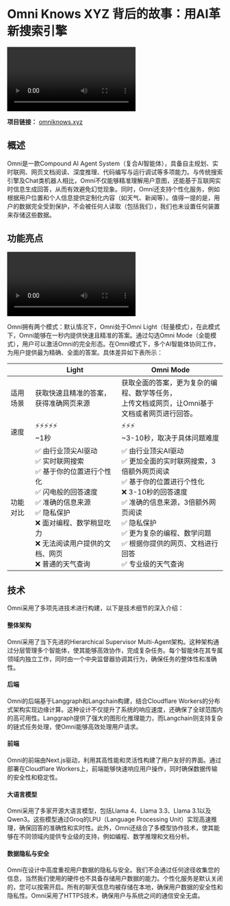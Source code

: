 # Omni Knows XYZ 背后的故事：用AI革新搜索引擎

<Video
  src="https://cdn.haozheli.com/omniknowsxyz.mp4"
  alt="Omni 封面视频"
  caption="Omni Knows XYZ"
/>

**项目链接：** [omniknows.xyz](https://omniknows.xyz)

## 概述

Omni是一款Compound AI Agent System（复合AI智能体），具备自主规划、实时联网、网页文档阅读、深度推理、代码编写与运行调试等多项能力。与传统搜索引擎及Chat类机器人相比，Omni不仅能够精准理解用户意图，还能基于互联网实时信息生成回答，从而有效避免幻觉现象。同时，Omni还支持个性化服务，例如根据用户位置和个人信息提供定制化内容（如天气、新闻等）。值得一提的是，用户的数据完全受到保护，不会被任何人读取（包括我们），我们也未设置任何装置来存储这些数据。

## 功能亮点

<Video
  src="https://cdn.haozheli.com/omni_switch.mp4"
  alt="Omni 切换模式视频"
  caption="极速模式与全能模式"
/>

Omni拥有两个模式：默认情况下，Omni处于Omni Light（轻量模式），在此模式下，Omni能够在一秒内提供快速且精准的答案。通过勾选Omni Mode（全能模式），用户可以激活Omni的完全形态。在Omni模式下，多个AI智能体协同工作，为用户提供最为精确、全面的答案。具体差异如下表所示：

|          | Light                                                                                                                                                                                                                                     | Omni Mode                                                                                                                                                                                                                                                                                   |
| -------- | ----------------------------------------------------------------------------------------------------------------------------------------------------------------------------------------------------------------------------------------- | ------------------------------------------------------------------------------------------------------------------------------------------------------------------------------------------------------------------------------------------------------------------------------------------- |
| 适用场景 | 获取快速且精准的答案，获得准确网页来源                                                                                                                                                                                                    | 获取全面的答案，更为复杂的编程、数学等任务，<br />上传文档或网页，让Omni基于文档或者网页进行回答。                                                                                                                                                                                          |
| 速度     | ⚡️⚡️⚡️⚡️⚡️<br />~1秒                                                                                                                                                                                                                 | ⚡️⚡️⚡️<br />~3-10秒，取决于具体问题难度                                                                                                                                                                                                                                                  |
| 功能对比 | ✅ 由行业顶尖AI驱动<br />✅ 实时联网搜索<br />✅ 基于你的位置进行个性化<br />✅ 闪电般的回答速度<br />✅ 准确的信息来源<br />✅ 隐私保护<br />❌ 面对编程、数学稍显吃力<br />❌ 无法阅读用户提供的文档、网页<br />❌ 普通的天气查询<br /> | ✅ 由行业顶尖AI驱动<br />✅ 更加全面的实时联网搜索，3倍额外网页阅读<br />✅ 基于你的位置进行个性化<br />❌ 3-10秒的回答速度<br />✅ 准确的信息来源，3倍额外网页阅读<br />✅ 隐私保护<br />✅ 更为复杂的编程、数学问题<br />✅ 根据你提供的网页、文档进行回答<br />✅ 专业级的天气查询<br /> |

## 技术

Omni采用了多项先进技术进行构建，以下是技术细节的深入介绍：

#### 整体架构

Omni采用了当下先进的Hierarchical Supervisor Multi-Agent架构。这种架构通过分层管理多个智能体，使其能够高效协作，完成复杂任务。每个智能体在其专属领域内独立工作，同时由一个中央监督器协调其行为，确保任务的整体性和准确性。

#### 后端

Omni的后端基于Langgraph和Langchain构建，结合Cloudflare Workers的分布式架构实现边缘计算。这种设计不仅提升了系统的响应速度，还确保了全球范围内的高可用性。Langgraph提供了强大的图形化推理能力，而Langchain则支持复杂的链式任务处理，使Omni能够高效处理用户请求。

#### 前端

Omni的前端由Next.js驱动，利用其高性能和灵活性构建了用户友好的界面。通过部署在Cloudflare Workers上，前端能够快速响应用户操作，同时确保数据传输的安全性和稳定性。

#### 大语言模型

Omni采用了多家开源大语言模型，包括Llama 4、Llama 3.3、Llama 3.1以及Qwen3。这些模型通过Groq的LPU（Language Processing Unit）实现高速推理，确保回答的准确性和实时性。此外，Omni还结合了多模型协作技术，使其能够在不同领域内提供专业级的支持，例如编程、数学推理和文档分析。

#### 数据隐私与安全

Omni在设计中高度重视用户数据的隐私与安全。我们不会通过任何途径收集您的信息，当然我们使用的硬件也不具备存储用户数据的能力。个性化服务是默认关闭的，您可以按需开启。所有的聊天信息均被存储在本地，确保用户数据的安全性和隐私性。Omni采用了HTTPS技术，确保用户与系统之间的通信安全无虞。
